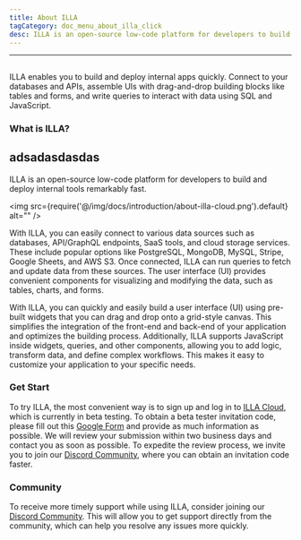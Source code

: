 ```yaml
---
title: About ILLA
tagCategory: doc_menu_about_illa_click
desc: ILLA is an open-source low-code platform for developers to build and deploy internal tools remarkably fast.
---
```

---

## <Heading hidden>About ILLA</Heading>

ILLA enables you to build and deploy internal apps quickly. Connect to your databases and APIs, assemble UIs with drag-and-drop building blocks like tables and forms, and write queries to interact with data using SQL and JavaScript.

### What is ILLA?
## adsadasdasdas

ILLA is an open-source low-code platform for developers to build and deploy internal tools remarkably fast.

<img
  src={require('@/img/docs/introduction/about-illa-cloud.png').default}
  alt=""
/>

With ILLA, you can easily connect to various data sources such as databases, API/GraphQL endpoints, SaaS tools, and cloud storage services. These include popular options like PostgreSQL, MongoDB, MySQL, Stripe, Google Sheets, and AWS S3. Once connected, ILLA can run queries to fetch and update data from these sources. The user interface (UI) provides convenient components for visualizing and modifying the data, such as tables, charts, and forms.


With ILLA, you can quickly and easily build a user interface (UI) using pre-built widgets that you can drag and drop onto a grid-style canvas. This simplifies the integration of the front-end and back-end of your application and optimizes the building process. Additionally, ILLA supports JavaScript inside widgets, queries, and other components, allowing you to add logic, transform data, and define complex workflows. This makes it easy to customize your application to your specific needs.

### Get Start

To try ILLA, the most convenient way is to sign up and log in to [ILLA Cloud](https://cloud.illacloud.com/), which is currently in beta testing. To obtain a beta tester invitation code, please fill out this [Google Form](https://forms.gle/XFRSUc3yFpzbCdcWA) and provide as much information as possible. We will review your submission within two business days and contact you as soon as possible.
To expedite the review process, we invite you to join our [Discord Community](https://discord.gg/illacloud), where you can obtain an invitation code faster.

### Community

To receive more timely support while using ILLA, consider joining our [Discord Community](https://discord.gg/illacloud). This will allow you to get support directly from the community, which can help you resolve any issues more quickly. 
